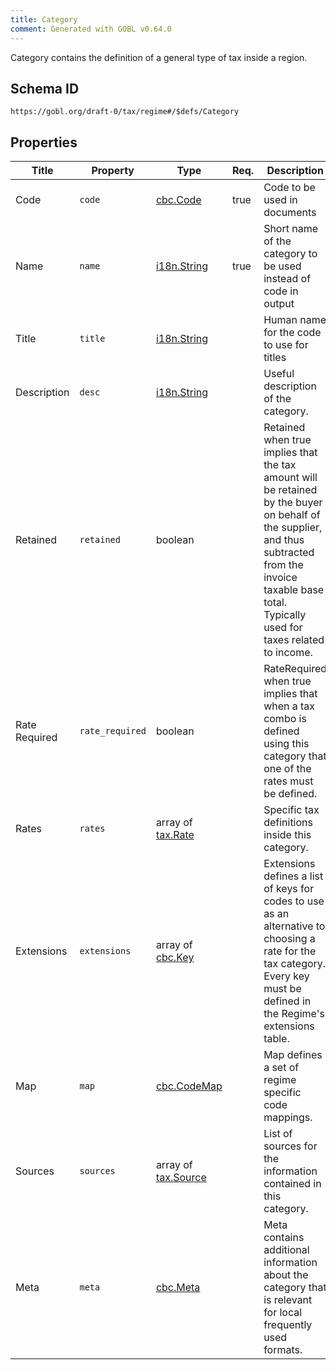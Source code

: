 ```yaml
---
title: Category
comment: Generated with GOBL v0.64.0
---
```


Category contains the definition of a general type of tax inside a region.

## Schema ID

`https://gobl.org/draft-0/tax/regime#/$defs/Category`

## Properties

| Title         | Property        | Type                                       | Req. | Description                                                                                                                                                                                                  |
|---------------|-----------------|--------------------------------------------|------|--------------------------------------------------------------------------------------------------------------------------------------------------------------------------------------------------------------|
| Code          | `code`          | [cbc.Code](/draft-0/cbc/code)              | true | Code to be used in documents                                                                                                                                                                                 |
| Name          | `name`          | [i18n.String](/draft-0/i18n/string)        | true | Short name of the category to be used instead of code in output                                                                                                                                              |
| Title         | `title`         | [i18n.String](/draft-0/i18n/string)        |      | Human name for the code to use for titles                                                                                                                                                                    |
| Description   | `desc`          | [i18n.String](/draft-0/i18n/string)        |      | Useful description of the category.                                                                                                                                                                          |
| Retained      | `retained`      | boolean                                    |      | Retained when true implies that the tax amount will be retained by the buyer on behalf of the supplier, and thus subtracted from the invoice taxable base total. Typically used for taxes related to income. |
| Rate Required | `rate_required` | boolean                                    |      | RateRequired when true implies that when a tax combo is defined using this category that one of the rates must be defined.                                                                                   |
| Rates         | `rates`         | array of [tax.Rate](/draft-0/tax/rate)     |      | Specific tax definitions inside this category.                                                                                                                                                               |
| Extensions    | `extensions`    | array of [cbc.Key](/draft-0/cbc/key)       |      | Extensions defines a list of keys for codes to use as an alternative to choosing a rate for the tax category. Every key must be defined in the Regime's extensions table.                                    |
| Map           | `map`           | [cbc.CodeMap](/draft-0/cbc/code_map)       |      | Map defines a set of regime specific code mappings.                                                                                                                                                          |
| Sources       | `sources`       | array of [tax.Source](/draft-0/tax/source) |      | List of sources for the information contained in this category.                                                                                                                                              |
| Meta          | `meta`          | [cbc.Meta](/draft-0/cbc/meta)              |      | Meta contains additional information about the category that is relevant for local frequently used formats.                                                                                                  |

